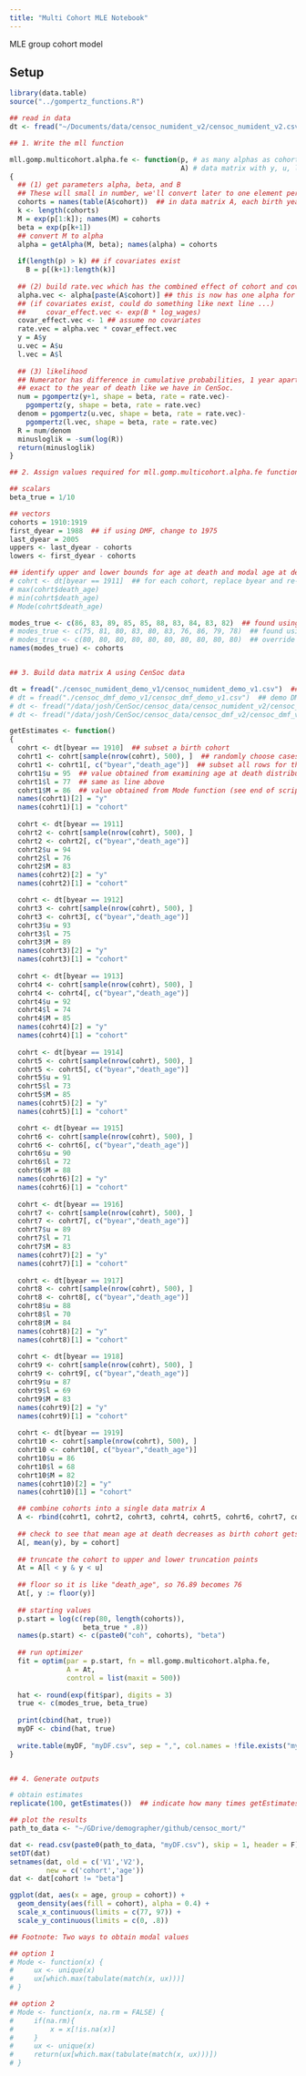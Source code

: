 ```yaml
---
title: "Multi Cohort MLE Notebook"
---
```


MLE group cohort model 

## Setup 

```r
library(data.table)
source("../gompertz_functions.R")

## read in data
dt <- fread("~/Documents/data/censoc_numident_v2/censoc_numident_v2.csv")

## 1. Write the mll function 

mll.gomp.multicohort.alpha.fe <- function(p, # as many alphas as cohorts, and 1 beta
                                          A) # data matrix with y, u, l, and covariates including cohort
{
  ## (1) get parameters alpha, beta, and B
  ## These will small in number, we'll convert later to one element per individual.
  cohorts = names(table(A$cohort))  ## in data matrix A, each birth year is a name is a cohort
  k <- length(cohorts)
  M = exp(p[1:k]); names(M) = cohorts
  beta = exp(p[k+1])
  ## convert M to alpha
  alpha = getAlpha(M, beta); names(alpha) = cohorts
  
  if(length(p) > k) ## if covariates exist
    B = p[(k+1):length(k)]
  
  ## (2) build rate.vec which has the combined effect of cohort and covariates, 1 element for each indiv
  alpha.vec <- alpha[paste(A$cohort)] ## this is now has one alpha for each individual
  ## (if covariates exist, could do something like next line ...)
  ##     covar_effect.vec <- exp(B * log_wages)
  covar_effect.vec <- 1 ## assume no covariates
  rate.vec = alpha.vec * covar_effect.vec
  y = A$y
  u.vec = A$u
  l.vec = A$l
  
  ## (3) likelihood
  ## Numerator has difference in cumulative probabilities, 1 year apart. This works with data that is
  ## exact to the year of death like we have in CenSoc.
  num = pgompertz(y+1, shape = beta, rate = rate.vec)-
    pgompertz(y, shape = beta, rate = rate.vec)
  denom = pgompertz(u.vec, shape = beta, rate = rate.vec)-
    pgompertz(l.vec, shape = beta, rate = rate.vec)
  R = num/denom
  minusloglik = -sum(log(R))
  return(minusloglik)
}


```


```r

## 2. Assign values required for mll.gomp.multicohort.alpha.fe function

## scalars
beta_true = 1/10

## vectors
cohorts = 1910:1919
first_dyear = 1988  ## if using DMF, change to 1975
last_dyear = 2005
uppers <- last_dyear - cohorts
lowers <- first_dyear - cohorts

## identify upper and lower bounds for age at death and modal age at death for each cohort
# cohrt <- dt[byear == 1911]  ## for each cohort, replace byear and re-run chunk; values go into getEstimates function
# max(cohrt$death_age)
# min(cohrt$death_age)
# Mode(cohrt$death_age)

modes_true <- c(86, 83, 89, 85, 85, 88, 83, 84, 83, 82)  ## found using Mode function (see bottom of script) on each cohort; values are SPECIFIC TO CENSOC_NUMIDENT_V1
# modes_true <- c(75, 81, 80, 83, 80, 83, 76, 86, 79, 78)  ## found using Mode function on each cohort; values are  SPECIFIC TO CENSOC_DMF_V1
# modes_true <- c(80, 80, 80, 80, 80, 80, 80, 80, 80, 80)  ## override example for comparison
names(modes_true) <- cohorts


## 3. Build data matrix A using CenSoc data

dt = fread("./censoc_numident_demo_v1/censoc_numident_demo_v1.csv")  ## demo Numident
# dt = fread("./censoc_dmf_demo_v1/censoc_dmf_demo_v1.csv")  ## demo DMF
# dt <- fread("/data/josh/CenSoc/censoc_data/censoc_numident_v2/censoc_numident_v2.csv")  ## full Numident
# dt <- fread("/data/josh/CenSoc/censoc_data/censoc_dmf_v2/censoc_dmf_v2.csv")  ## full DMF

getEstimates <- function()
{    
  cohrt <- dt[byear == 1910]  ## subset a birth cohort
  cohrt1 <- cohrt[sample(nrow(cohrt), 500), ]  ## randomly choose cases
  cohrt1 <- cohrt1[, c("byear","death_age")]  ## subset all rows for these two columns
  cohrt1$u = 95  ## value obtained from examining age at death distribution for full birth cohort
  cohrt1$l = 77  ## same as line above 
  cohrt1$M = 86  ## value obtained from Mode function (see end of script)
  names(cohrt1)[2] = "y"
  names(cohrt1)[1] = "cohort"
  
  cohrt <- dt[byear == 1911] 
  cohrt2 <- cohrt[sample(nrow(cohrt), 500), ] 
  cohrt2 <- cohrt2[, c("byear","death_age")]  
  cohrt2$u = 94  
  cohrt2$l = 76 
  cohrt2$M = 83
  names(cohrt2)[2] = "y"
  names(cohrt2)[1] = "cohort"

  cohrt <- dt[byear == 1912] 
  cohrt3 <- cohrt[sample(nrow(cohrt), 500), ] 
  cohrt3 <- cohrt3[, c("byear","death_age")]
  cohrt3$u = 93 
  cohrt3$l = 75 
  cohrt3$M = 89 
  names(cohrt3)[2] = "y"
  names(cohrt3)[1] = "cohort"
  
  cohrt <- dt[byear == 1913]
  cohrt4 <- cohrt[sample(nrow(cohrt), 500), ] 
  cohrt4 <- cohrt4[, c("byear","death_age")] 
  cohrt4$u = 92  
  cohrt4$l = 74 
  cohrt4$M = 85  
  names(cohrt4)[2] = "y"
  names(cohrt4)[1] = "cohort"
  
  cohrt <- dt[byear == 1914] 
  cohrt5 <- cohrt[sample(nrow(cohrt), 500), ] 
  cohrt5 <- cohrt5[, c("byear","death_age")]
  cohrt5$u = 91 
  cohrt5$l = 73
  cohrt5$M = 85
  names(cohrt5)[2] = "y"
  names(cohrt5)[1] = "cohort"

  cohrt <- dt[byear == 1915]
  cohrt6 <- cohrt[sample(nrow(cohrt), 500), ]
  cohrt6 <- cohrt6[, c("byear","death_age")]
  cohrt6$u = 90
  cohrt6$l = 72
  cohrt6$M = 88
  names(cohrt6)[2] = "y"
  names(cohrt6)[1] = "cohort"
  
  cohrt <- dt[byear == 1916]
  cohrt7 <- cohrt[sample(nrow(cohrt), 500), ]
  cohrt7 <- cohrt7[, c("byear","death_age")]
  cohrt7$u = 89
  cohrt7$l = 71
  cohrt7$M = 83
  names(cohrt7)[2] = "y"
  names(cohrt7)[1] = "cohort"
  
  cohrt <- dt[byear == 1917]
  cohrt8 <- cohrt[sample(nrow(cohrt), 500), ]
  cohrt8 <- cohrt8[, c("byear","death_age")]
  cohrt8$u = 88
  cohrt8$l = 70
  cohrt8$M = 84
  names(cohrt8)[2] = "y"
  names(cohrt8)[1] = "cohort"
  
  cohrt <- dt[byear == 1918]
  cohrt9 <- cohrt[sample(nrow(cohrt), 500), ]
  cohrt9 <- cohrt9[, c("byear","death_age")]
  cohrt9$u = 87
  cohrt9$l = 69
  cohrt9$M = 83
  names(cohrt9)[2] = "y"
  names(cohrt9)[1] = "cohort"
  
  cohrt <- dt[byear == 1919]
  cohrt10 <- cohrt[sample(nrow(cohrt), 500), ]
  cohrt10 <- cohrt10[, c("byear","death_age")]
  cohrt10$u = 86
  cohrt10$l = 68
  cohrt10$M = 82
  names(cohrt10)[2] = "y"
  names(cohrt10)[1] = "cohort"

  ## combine cohorts into a single data matrix A
  A <- rbind(cohrt1, cohrt2, cohrt3, cohrt4, cohrt5, cohrt6, cohrt7, cohrt8, cohrt9, cohrt10)
  
  ## check to see that mean age at death decreases as birth cohort gets more recent
  A[, mean(y), by = cohort]
  
  ## truncate the cohort to upper and lower truncation points
  At = A[l < y & y < u]
  
  ## floor so it is like "death_age", so 76.89 becomes 76
  At[, y := floor(y)]
  
  ## starting values
  p.start = log(c(rep(80, length(cohorts)),
                  beta_true * .8))
  names(p.start) <- c(paste0("coh", cohorts), "beta")
  
  ## run optimizer
  fit = optim(par = p.start, fn = mll.gomp.multicohort.alpha.fe,
              A = At,
              control = list(maxit = 500))
  
  hat <- round(exp(fit$par), digits = 3)
  true <- c(modes_true, beta_true)
  
  print(cbind(hat, true))
  myDF <- cbind(hat, true)
  
  write.table(myDF, "myDF.csv", sep = ",", col.names = !file.exists("myDF.csv"), append = T)
}


## 4. Generate outputs

# obtain estimates
replicate(100, getEstimates())  ## indicate how many times getEstimates function will loop

## plot the results
path_to_data <- "~/GDrive/demographer/github/censoc_mort/"

dat <- read.csv(paste0(path_to_data, "myDF.csv"), skip = 1, header = F)
setDT(dat)
setnames(dat, old = c('V1','V2'), 
         new = c('cohort','age'))
dat <- dat[cohort != "beta"]

ggplot(dat, aes(x = age, group = cohort)) +
  geom_density(aes(fill = cohort), alpha = 0.4) +
  scale_x_continuous(limits = c(77, 97)) +
  scale_y_continuous(limits = c(0, .8))

```

```r
## Footnote: Two ways to obtain modal values

## option 1
# Mode <- function(x) {
#     ux <- unique(x)
#     ux[which.max(tabulate(match(x, ux)))]
# }

## option 2
# Mode <- function(x, na.rm = FALSE) {
#     if(na.rm){
#         x = x[!is.na(x)]
#     }
#     ux <- unique(x)
#     return(ux[which.max(tabulate(match(x, ux)))])
# }
```
